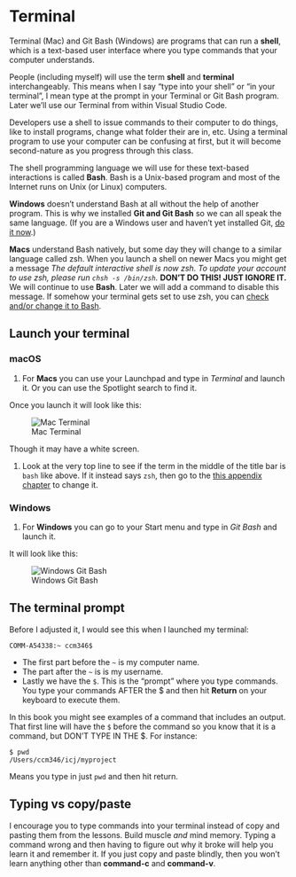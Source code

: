 # Terminal

Terminal (Mac) and Git Bash (Windows) are programs that can run a **shell**, which is a text-based user interface where you type commands that your computer understands.

::: callout
People (including myself) will use the term **shell** and **terminal** interchangeably. This means when I say "type into your shell" or "in your terminal", I mean type at the prompt in your Terminal or Git Bash program. Later we'll use our Terminal from within Visual Studio Code.
:::

Developers use a shell to issue commands to their computer to do things, like to install programs, change what folder their are in, etc. Using a terminal program to use your computer can be confusing at first, but it will become second-nature as you progress through this class.

The shell programming language we will use for these text-based interactions is called **Bash**. Bash is a Unix-based program and most of the Internet runs on Unix (or Linux) computers.

**Windows** doesn't understand Bash at all without the help of another program. This is why we installed **Git and Git Bash** so we can all speak the same language. (If you are a Windows user and haven't yet installed Git, [do it now](start-00-intro.qmd).)

**Macs** understand Bash natively, but some day they will change to a similar language called zsh. When you launch a shell on newer Macs you might get a message _The default interactive shell is now zsh. To update your account to use zsh, please run `chsh -s /bin/zsh`._ **DON'T DO THIS! JUST IGNORE IT.** We will continue to use **Bash**. Later we will add a command to disable this message. If somehow your terminal gets set to use zsh, you can [check and/or change it to Bash](a-macos-shell.qmd).

## Launch your terminal

::: {.panel-tabset}

### macOS

1. For **Macs** you can use your Launchpad and type in _Terminal_ and launch it. Or you can use the Spotlight search to find it.

Once you launch it will look like this:

![Mac Terminal](images/terminal-startup.png)

Though it may have a white screen.

1. Look at the very top line to see if the term in the middle of the title bar is `bash` like above. If it instead says `zsh`, then go to the [this appendix chapter](a-macos-shell.qmd) to change it.

### Windows

1. For **Windows** you can go to your Start menu and type in _Git Bash_ and launch it.

It will look like this:

![Windows Git Bash](images/gitbash-startup.png)

:::


## The terminal prompt

Before I adjusted it, I would see this when I launched my terminal:

```
COMM-A54338:~ ccm346$
```

- The first part before the `~` is my computer name.
- The part after the `~` is is my username.
- Lastly we have the `$`. This is the "prompt" where you type commands. You type your commands AFTER the $ and then hit **Return** on your keyboard to execute them.

In this book you might see examples of a command that includes an output. That first line will have the `$` before the command so you know that it is a command, but DON'T TYPE IN THE $. For instance:

```
$ pwd
/Users/ccm346/icj/myproject
```

Means you type in just `pwd` and then hit return.

## Typing vs copy/paste

I encourage you to type commands into your terminal instead of copy and pasting them from the lessons. Build muscle _and_ mind memory. Typing a command wrong and then having to figure out why it broke will help you learn it and remember it. If you just copy and paste blindly, then you won't learn anything other than **command-c** and **command-v**.
